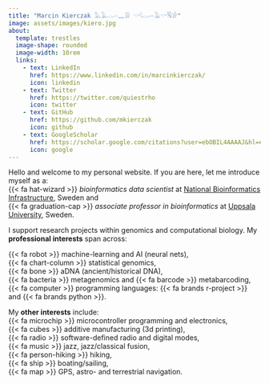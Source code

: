 ```yaml
---
title: "Marcin Kierczak 𓅓𓄿𓂋𓏏𓈖𓁎 𓎡𓇋𓂋𓍿𓄿𓎡𓏟𓀂"
image: assets/images/kiero.jpg
about: 
  template: trestles
  image-shape: rounded
  image-width: 10rem
  links:
    - text: LinkedIn
      href: https://www.linkedin.com/in/marcinkierczak/
      icon: linkedin
    - text: Twitter
      href: https://twitter.com/quiestrho
      icon: twitter
    - text: GitHub
      href: https://github.com/mkierczak
      icon: github
    - text: GoogleScholar
      href: https://scholar.google.com/citations?user=ebOBIL4AAAAJ&hl=en
      icon: google
---
```


Hello and welcome to my personal website. If you are here, let me introduce myself as a:\
{{< fa hat-wizard >}} *bioinformatics data scientist* at [National Bioinformatics Infrastructure](https://nbis.se), Sweden and\
{{< fa graduation-cap >}} *associate professor in bioinformatics* at [Uppsala University](https://www.uu.se), Sweden.

I support research projects within genomics and computational biology. My **professional interests** span across: 

{{< fa robot >}} machine-learning and AI (neural nets),\
{{< fa chart-column >}} statistical genomics,\
{{< fa bone >}} aDNA (ancient/historical DNA),\
{{< fa bacteria >}} metagenomics and {{< fa barcode >}} metabarcoding,\
{{< fa computer >}} programming languages: {{< fa brands r-project >}} and {{< fa brands python >}}.

My **other interests** include:\
{{< fa microchip >}} microcontroller programming and electronics,\
{{< fa cubes >}} additive manufacturing (3d printing),\
{{< fa radio >}} software-defined radio and digital modes,\
{{< fa music >}} jazz, jazz/classical fusion,\
{{< fa person-hiking >}} hiking,\
{{< fa ship >}} boating/sailing,\
{{< fa map >}} GPS, astro- and terrestrial navigation.
